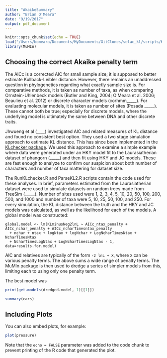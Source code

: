 ```yaml
---
title: "AkaikeSummary"
author: "Brian O'Meara"
date: "9/19/2017"
output: pdf_document
---
```


```r
knitr::opts_chunk$set(echo = TRUE)
load("/Users/bomeara/Documents/MyDocuments/GitClones/selac_kl/scripts/KLsummaryresults.rda")
library(MuMIn)
```

## Choosing the correct Akaike penalty term

The AICc is a corrected AIC for small sample size; it is supposed to better estimate Kullback-Leibler distance. However, there remains an unaddressed question in phylogenetics regarding what exactly sample size is. For comparative methods, it is taken as number of taxa, as when comparing Ornstein-Uhlenbeck models (Butler and King, 2004; O'Meara et al. 2006; Beaulieu et al. 2012) or discrete character models (corhmm_____). For evaluating molecular models, it is taken as number of sites (Posada _____). These cannot both be true; especially for discrete models, where the underlying model is ultimately the same between DNA and other discrete traits. 

Jhwueng et al (____) investigated AIC and related measures of KL distance and found no consistent best option. They used a two stage simulation approach to estimate KL distance. This has since been implemented in the [KLchecker package](https://github.com/bomeara/KLchecker). We used this approach to examine a simple example where data were generated under an HKY model fit to the Laurasiatherian dataset of phangorn (_____) and then fit using HKY and JC models. These are fast enough to analyze to confirm our suspicion about both number of characters and number of taxa mattering for dataset size.

The RunKLchecker.R and ParseKL2.R scripts contain the code used for these analyses. In brief, parameters estimated from the Laurasiatherian dataset were used to simulate datasets on random trees made from TreeSim (_____). Number of sites used were 1, 2, 3, 4, 5, 10, 20, 50, 100, 200, 500, and 1000 and number of taxa were 5, 10, 25, 50, 100, and 250. For every simulation, the KL distance between the truth and the HKY and JC models was calculated, as well as the likelihood for each of the models. A global model was constructed:

```
global.model <- lm(KLminusNeg2lnL ~ AICc_ntax_penalty + AICc_nchar_penalty + AICc_ncharTimesntax_penalty 
  + nchar + ntax + logNtax + logNchar + LogNcharTimesNtax + NcharTimesNtax
  + NcharTimesLogNtax + LogNcharTimesLogNtax - 1, data=results.for.model)
```

AIC and relatives are typically of the form `-2 lnL + X`, where `X` can be various penalty terms. The above sums a wide range of penalty terms. The MuMIn package is then used to dredge a series of simpler models from this, limiting each to using only one penalty term.

The best model was

```r
print(get.models(dredged.model, 1)[[1]])
```

```r
summary(cars)
```

## Including Plots

You can also embed plots, for example:

```r
plot(pressure)
```

Note that the `echo = FALSE` parameter was added to the code chunk to prevent printing of the R code that generated the plot.
